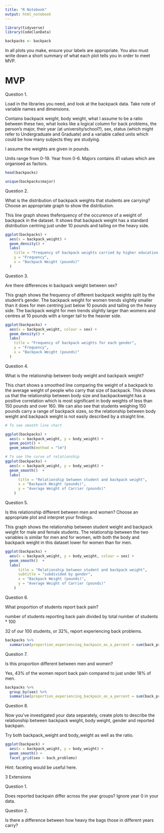 ```yaml
---
title: "R Notebook"
output: html_notebook
---
```



```r
library(tidyverse)
library(CodeClanData)

backpacks <- backpack
```

In all plots you make, ensure your labels are appropriate. You also must write down a short summary of what each plot tells you in order to meet MVP.

# MVP


Question 1.

Load in the libraries you need, and look at the backpack data. Take note of variable names and dimensions.

Contains backpack weight, body weight, what I assume to be a ratio between these two, what looks like a logical column for back problems, the person's major, their year (at university/school?), sex, status (which might refer to Undergraduate and Graduate) and a variable called units which could be how many subjects they are studying.

I assume the weights are given in pounds.

Units range from 0-19.
Year from 0-6.
Majors contains 41 values which are organised as factors.

```r
head(backpacks)

unique(backpacks$major)
```


Question 2.

What is the distribution of backpack weights that students are carrying? Choose an appropriate graph to show the distribution.

This line graph shows theferquency of the occurence of a weight of backpack in the dataset. It shows that backpack weight has a standard distribution centring just under 10 pounds and tailing on the heavy side. 

```r
ggplot(backpacks) +
  aes(x = backpack_weight) +
  geom_density() +
  labs(
    title = "Frequency of backpack weights carried by higher education students",
    y = "Frequency",
    x = "Backpack Weight (pounds)"
  )
```

Question 3.

Are there differences in backpack weight between sex?

This graph shows the frequency of different backpack weights split by the student's gender.
The backpack weight for women trends slightly smaller than it does for men centring just below 10 pounds and tailing on the heavy side.
The backpack weight for men trends slightly larger than womens and centres at 10 pounds with a longer tail to the heavier side.

```r
ggplot(backpacks) +
  aes(x = backpack_weight, colour = sex) +
  geom_density() +
  labs(
    title = "Frequency of backpack weights for each gender",
    y = "Frequency",
    x = "Backpack Weight (pounds)"
  )
```

Question 4.

What is the relationship between body weight and backpack weight?

This chart shows a smoothed line comparing the weight of a backpack to the average weight of people who carry that size of backpack. This shows us that the relationship between body size and backpackweight has a positive correlation which is most significant in body weights of less than 150 pounds and over 160. We can also see that students weighing 150 pounds carry a range of backpack sizes, so the relationship between body weight and backpack weight is not easily described by a straight line.


```r
# To see smooth line chart

ggplot(backpacks) +
  aes(x = backpack_weight, y = body_weight) +
  geom_point() +
  geom_smooth(method = "lm")

# To see the curve of relationship
ggplot(backpacks) +
  aes(x = backpack_weight, y = body_weight) +
  geom_smooth()  +
  labs(
      title = "Relationship between student and backpack weight",
      x = "Backpack Weight (pounds)",
      y = "Average Weight of Carrier (pounds)"
    )
```


Question 5.

Is this relationship different between men and women? Choose an appropriate plot and interpret your findings.

This graph shows the relationship between student weight and backpack weight for male and female students.
The relationship between the two variables is similar for men and for women, with both the body and backpack weight in this dataset lower for women than for men.

```r
ggplot(backpacks) +
  aes(x = backpack_weight, y = body_weight, colour = sex) +
  geom_smooth()  +
  labs(
      title = "Relationship between student and backpack weight",
      subtitle = "subdivided by gender",
      x = "Backpack Weight (pounds)",
      y = "Average Weight of Carrier (pounds)"
    )
```

Question 6.

What proportion of students report back pain?

number of students reporting back pain divided by total number of students * 100

32 of our 100 students, or 32%, report experiencing back problems.

```r
backpacks %>% 
  summarise(proportion_experiencing_backpain_as_a_percent = sum(back_problems) / n() * 100)

```


Question 7.

Is this proportion different between men and women?

Yes, 43% of the women report back pain compared to just under 18% of men.

```r
backpacks %>% 
  group_by(sex) %>% 
  summarise(proportion_experiencing_backpain_as_a_percent = sum(back_problems) / n() * 100)

```

Question 8.

Now you’ve investigated your data separately, create plots to describe the relationship between backpack weight, body weight, gender and reported backpain.

Try both backpack_weight and body_weight as well as the ratio.

```r
ggplot(backpack) +
  aes(x = backpack_weight, y = body_weight) +
  geom_smooth() +
  facet_grid(sex ~ back_problems)
```


Hint: faceting would be useful here.

3 Extensions


Question 1.

Does reported backpain differ across the year groups? Ignore year 0 in your data.

Question 2.

Is there a difference between how heavy the bags those in different years carry?